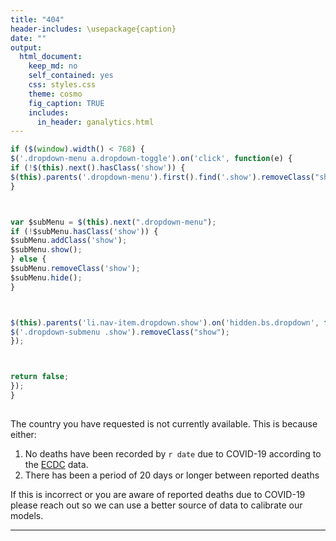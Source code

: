 ```yaml
---
title: "404"
header-includes: \usepackage{caption}
date: ""
output:
  html_document:
    keep_md: no
    self_contained: yes
    css: styles.css
    theme: cosmo
    fig_caption: TRUE
    includes:
      in_header: ganalytics.html
---
```


```js

if ($(window).width() < 768) {
$('.dropdown-menu a.dropdown-toggle').on('click', function(e) {
if (!$(this).next().hasClass('show')) {
$(this).parents('.dropdown-menu').first().find('.show').removeClass("show");
}



var $subMenu = $(this).next(".dropdown-menu");
if (!$subMenu.hasClass('show')) {
$subMenu.addClass('show');
$subMenu.show();
} else {
$subMenu.removeClass('show');
$subMenu.hide();
}



$(this).parents('li.nav-item.dropdown.show').on('hidden.bs.dropdown', function(e) {
$('.dropdown-submenu .show').removeClass("show");
});



return false;
});
}

```

## 

The country you have requested is not currently available. This is because either:

1. No deaths have been recorded by `r date` due to COVID-19 according to the [ECDC](https://www.ecdc.europa.eu/en/publications-data/download-todays-data-geographic-distribution-covid-19-cases-worldwide) data.
2. There has been a period of 20 days or longer between reported deaths

If this is incorrect or you are aware of reported deaths due to COVID-19 please reach out so we can use a better source of data to calibrate our models. 

---